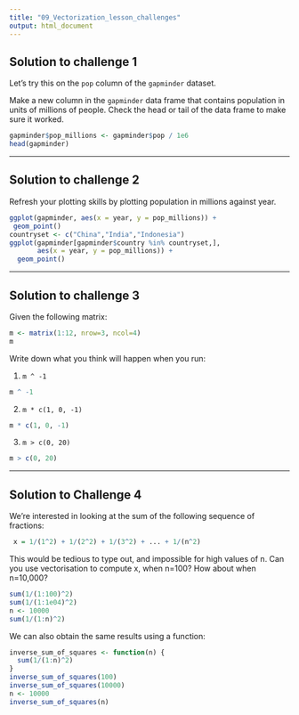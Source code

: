 ```yaml
---
title: "09_Vectorization_lesson_challenges"
output: html_document
---
```



## Solution to challenge 1

Let's try this on the `pop` column of the `gapminder` dataset.

Make a new column in the `gapminder` data frame that
contains population in units of millions of people.
Check the head or tail of the data frame to make sure
it worked.

```r
gapminder$pop_millions <- gapminder$pop / 1e6
head(gapminder)
```

---


## Solution to challenge 2

Refresh your plotting skills by plotting population in millions against year.

```r
ggplot(gapminder, aes(x = year, y = pop_millions)) +
 geom_point()
countryset <- c("China","India","Indonesia")
ggplot(gapminder[gapminder$country %in% countryset,],
       aes(x = year, y = pop_millions)) +
  geom_point()
```

---


## Solution to challenge 3

Given the following matrix:

```r
m <- matrix(1:12, nrow=3, ncol=4)
m
```

Write down what you think will happen when you run:

1. `m ^ -1`

```r
m ^ -1
```

2. `m * c(1, 0, -1)`

```r
m * c(1, 0, -1)
```

3. `m > c(0, 20)`

```r
m > c(0, 20)
```

---

##  Solution to Challenge 4

We're interested in looking at the sum of the
following sequence of fractions:

```r
 x = 1/(1^2) + 1/(2^2) + 1/(3^2) + ... + 1/(n^2)
```

This would be tedious to type out, and impossible for
high values of n.
Can you use vectorisation to compute x, when n=100?
How about when n=10,000?

```r
sum(1/(1:100)^2)
sum(1/(1:1e04)^2)
n <- 10000
sum(1/(1:n)^2)
```

We can also obtain the same results using a function:

```r
inverse_sum_of_squares <- function(n) {
  sum(1/(1:n)^2)
}
inverse_sum_of_squares(100)
inverse_sum_of_squares(10000)
n <- 10000
inverse_sum_of_squares(n)
```
